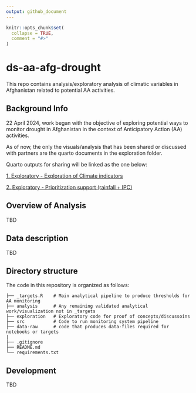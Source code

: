 ```yaml
---
output: github_document
---
```


<!-- README.md is generated from README.Rmd. Please edit that file -->

```r
knitr::opts_chunk$set(
  collapse = TRUE,
  comment = "#>"
)
```

# ds-aa-afg-drought

<!-- badges: start -->
<!-- badges: end -->

This repo contains analysis/exploratory analysis of climatic variables in Afghanistan related to potential AA activities.

## Background Info

22 April 2024, work began with the objective of exploring potential ways to monitor drought in Afghanistan in the context of Anticipatory Action (AA) activities.

As of now, the only  the visuals/analysis that has been shared or discussed with partners are the quarto documents in the exploration folder.

Quarto outputs for sharing will be linked as the one below:

[1. Exploratory - Exploration of Climate indicators ](https://rpubs.com/zackarno/1176973)

[2. Exploratory - Prioritization support (rainfall + IPC) ](https://rpubs.com/zackarno/1200340)

## Overview of Analysis

TBD

## Data description

TBD

## Directory structure

The code in this repository is organized as follows:

```shell
├── _targets.R    # Main analytical pipeline to produce thresholds for AA monitoring
├── analysis      # Any remaining validated analytical work/visualization not in _targets
├── exploration   # Exploratory code for proof of concepts/discussoins
├── src           # Code to run monitoring system pipeline
├── data-raw      # code that produces data-files required for notebooks or targets
|
├── .gitignore
├── README.md
└── requirements.txt

```

## Development

TBD
